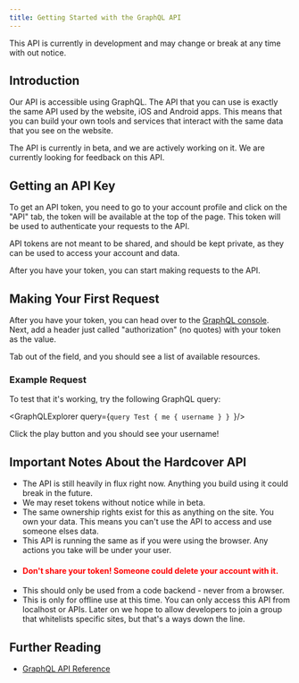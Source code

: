 ```yaml
---
title: Getting Started with the GraphQL API
---
```



<Aside type="caution" title="Disclaimer">
    This API is currently in development and may change or break at any time with out notice.
</Aside>

## Introduction
Our API is accessible using GraphQL. The API that you can use is exactly the same API used by the website, iOS and Android apps.
This means that you can build your own tools and services that interact with the same data that you see on the website.

The API is currently in beta, and we are actively working on it. 
We are currently looking for feedback on this API.

## Getting an API Key
To get an API token, you need to go to your account profile and click on the "API" tab, the token will be available
at the top of the page. This token will be used to authenticate your requests to the API.

API tokens are not meant to be shared, and should be kept private, as they can be used to access your account and data.

After you have your token, you can start making requests to the API.

## Making Your First Request
After you have your token, you can head over to the [GraphQL console](https://cloud.hasura.io/public/graphiql?endpoint=https://api.hardcover.app/v1/graphql).
Next, add a header just called "authorization" (no quotes) with your token as the value.

Tab out of the field, and you should see a list of available resources.

### Example Request
To test that it's working, try the following GraphQL query:

<GraphQLExplorer query={`query Test {
  me {
    username
  }
} `}/>

Click the play button and you should see your username!

## Important Notes About the Hardcover API
- The API is still heavily in flux right now. Anything you build using it could break in the future.
- We may reset tokens without notice while in beta.
- The same ownership rights exist for this as anything on the site. You own your data. This means you can't use the API to access and use someone elses data.
- This API is running the same as if you were using the browser. Any actions you take will be under your user.
- #### <span style="color:red">Don't share your token! Someone could delete your account with it.</span>
- This should only be used from a code backend - never from a browser.
- This is only for offline use at this time. You can only access this API from localhost or APIs. Later on we hope to allow developers to join a group that whitelists specific sites, but that's a ways down the line.

## Further Reading
- [GraphQL API Reference](https://graphql.org/learn/)
